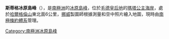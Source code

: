{{coord|73|20|S|3|14|W|display=title}}

'''斯蒂格冰原島峰'''（{{lang-nn|Stignabben}}），是[[南極洲|南極洲]]的[[冰原島峰|冰原島峰]]，位於[[毛德皇后地|毛德皇后地]]的[[瑪塔公主海岸|瑪塔公主海岸]]，處於[[哈爾格倫山|哈爾格倫山]]東北面6公里，[[挪威|挪威]]製圖師根據測量和空中照片繪入地圖，現時由[[南極條約體系|南極條約體系]]管理。

{{Antarctica-geo-stub}}
[[Category:南極洲冰原島峰|Category:南極洲冰原島峰]]